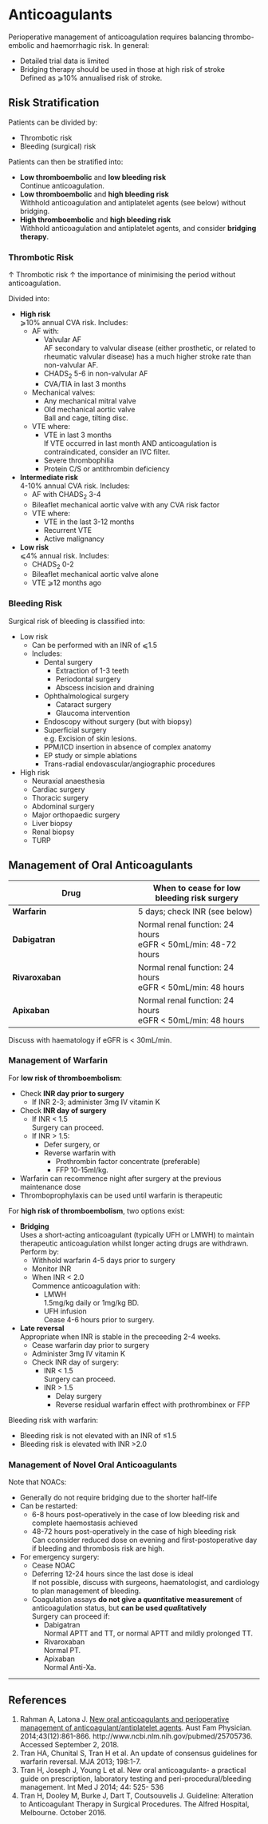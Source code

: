 # Anticoagulants {#sec-periop_anticoag}

Perioperative management of anticoagulation requires balancing thrombo-embolic and haemorrhagic risk. In general:

* Detailed trial data is limited
* Bridging therapy should be used in those at high risk of stroke\
Defined as ⩾10% annualised risk of stroke.


## Risk Stratification

Patients can be divided by:

* Thrombotic risk
* Bleeding (surgical) risk

Patients can then be stratified into:

* **Low thromboembolic** and **low bleeding risk**\
Continue anticoagulation.
* **Low thromboembolic** and **high bleeding risk**\
Withhold anticoagulation and antiplatelet agents (see below) without bridging.
* **High thromboembolic** and **high bleeding risk**\
Withhold anticoagulation and antiplatelet agents, and consider **bridging therapy**.

### Thrombotic Risk

:::caution
↑ Thrombotic risk ↑ the importance of minimising the period without anticoagulation.
:::

Divided into:

* **High risk**\
⩾10% annual CVA risk. Includes:
	* AF with:
		* Valvular AF\
		AF secondary to valvular disease (either prosthetic, or related to rheumatic valvular disease) has a much higher stroke rate than non-valvular AF.
		* CHADS~2~ 5-6 in non-valvular AF
		* CVA/TIA in last 3 months
	* Mechanical valves:
		* Any mechanical mitral valve
		* Old mechanical aortic valve\
		Ball and cage, tilting disc.
	* VTE where:
		* VTE in last 3 months\
		If VTE occurred in last month AND anticoagulation is contraindicated, consider an IVC filter.
		* Severe thrombophilia
		* Protein C/S or antithrombin deficiency
* **Intermediate risk**\
4-10% annual CVA risk. Includes:
	* AF with CHADS~2~ 3-4
	* Bileaflet mechanical aortic valve with any CVA risk factor
	* VTE where:
		* VTE in the last 3-12 months
		* Recurrent VTE
		* Active malignancy
* **Low risk**\
⩽4% annual risk. Includes:
	* CHADS~2~ 0-2
	* Bileaflet mechanical aortic valve alone
	* VTE ⩾12 months ago

### Bleeding Risk

Surgical risk of bleeding is classified into:

* Low risk
	* Can be performed with an INR of ⩽1.5
	* Includes:
		* Dental surgery
			* Extraction of 1-3 teeth
			* Periodontal surgery
			* Abscess incision and draining
		* Ophthalmological surgery
			* Cataract surgery
			* Glaucoma intervention
		* Endoscopy without surgery (but with biopsy)
		* Superficial surgery\
		e.g. Excision of skin lesions.
		* PPM/ICD insertion in absence of complex anatomy
		* EP study or simple ablations
		* Trans-radial endovascular/angiographic procedures
* High risk
	* Neuraxial anaesthesia
	* Cardiac surgery
	* Thoracic surgery
	* Abdominal surgery
	* Major orthopaedic surgery
	* Liver biopsy
	* Renal biopsy
	* TURP





## Management of Oral Anticoagulants


|Drug|When to cease for **low bleeding risk surgery**|When to cease for **high bleeding risk surgery**|
|--|--|
|**Warfarin**|5 days; check INR (see below)|5 days; check INR|
|**Dabigatran**|Normal renal function: 24 hours<br>eGFR < 50mL/min: 48-72 hours|Normal renal function: 48-72 hours<br>eGFR < 50mL/min: 96 hours|
|**Rivaroxaban**|Normal renal function: 24 hours<br>eGFR < 50mL/min: 48 hours|Normal renal function: 48-72 hours<br>eGFR < 50mL/min:  72 hours|
|**Apixaban**|Normal renal function: 24 hours<br>eGFR < 50mL/min: 48 hours|Normal renal function: 48-72 hours<br>eGFR < 50mL/min:  72 hours|

Discuss with haematology if eGFR is < 30mL/min.

### Management of Warfarin

For **low risk of thromboembolism**:

* Check **INR day prior to surgery**
	* If INR 2-3; administer 3mg IV vitamin K
* Check **INR day of surgery**
	* If INR < 1.5\
	Surgery can proceed.
	* If INR > 1.5:
		* Defer surgery, or
		* Reverse warfarin with
			* Prothrombin factor concentrate (preferable)
			* FFP
			10-15ml/kg.
* Warfarin can recommence night after surgery at the previous maintenance dose
* Thromboprophylaxis can be used until warfarin is therapeutic


For **high risk of thromboembolism**, two options exist:

* **Bridging**\
Uses a short-acting anticoagulant (typically UFH or LMWH) to maintain therapeutic anticoagulation whilst longer acting drugs are withdrawn. Perform by:
	* Withhold warfarin 4-5 days prior to surgery
	* Monitor INR
	* When INR < 2.0\
	Commence anticoagulation with:
		* LMWH\
		1.5mg/kg daily or 1mg/kg BD.
		* UFH infusion\
		Cease 4-6 hours prior to surgery.
* **Late reversal**\
Appropriate when INR is stable in the preceeding 2-4 weeks.
	* Cease warfarin day prior to surgery
	* Administer 3mg IV vitamin K
	* Check INR day of surgery:
		* INR < 1.5\
		Surgery can proceed.
		* INR > 1.5\
			* Delay surgery
			* Reverse residual warfarin effect with prothrombinex or FFP


Bleeding risk with warfarin:

* Bleeding risk is not elevated with an INR of ≤1.5
* Bleeding risk is elevated with INR >2.0

### Management of Novel Oral Anticoagulants

Note that NOACs:

* Generally do not require bridging due to the shorter half-life
* Can be restarted:
	* 6-8 hours post-operatively in the case of low bleeding risk and complete haemostasis achieved\
	* 48-72 hours post-operatively in the case of high bleeding risk\
	Can cconsider reduced dose on evening and first-postoperative day if bleeding and thrombosis risk are high.
* For emergency surgery:
	* Cease NOAC
	* Deferring 12-24 hours since the last dose is ideal\
	If not possible, discuss with surgeons, haematologist, and cardiology to plan management of bleeding.
	* Coagulation assays **do not give a *quant*itative measurement** of anticoagulation status, but **can be used *qual*itatively**\
	Surgery can proceed if:
		* Dabigatran\
		Normal APTT and TT, or normal APTT and mildly prolonged TT.
		* Rivaroxaban\
		Normal PT.
		* Apixaban\
		Normal Anti-Xa.







---

## References

1. Rahman A, Latona J. [New oral anticoagulants and perioperative management of anticoagulant/antiplatelet agents](https://www.racgp.org.au/afp/2014/december/new-oral-anticoagulants-and-perioperative-management-of-anticoagulantantiplatelet-agents/). Aust Fam Physician. 2014;43(12):861-866. http://www.ncbi.nlm.nih.gov/pubmed/25705736. Accessed September 2, 2018.
2. Tran HA, Chunital S, Tran H et al. An update of consensus guidelines for warfarin reversal. MJA 2013; 198:1-7.
3. Tran H, Joseph J, Young L et al. New oral anticoagulants- a practical guide on prescription, laboratory testing and peri-procedural/bleeding management. Int Med J 2014; 44: 525- 536
4. Tran H, Dooley M, Burke J, Dart T, Coutsouvelis J. Guideline: Alteration to Anticoagulant Therapy in Surgical Procedures. The Alfred Hospital, Melbourne. October 2016.